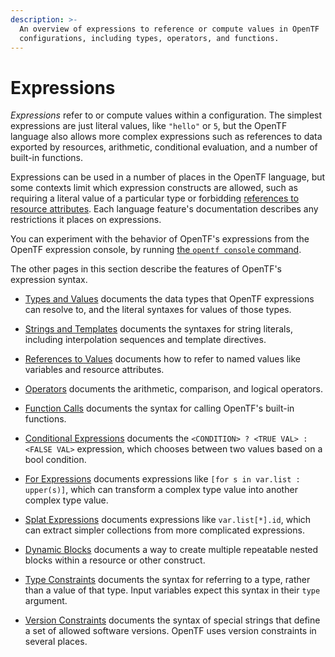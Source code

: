 ```yaml
---
description: >-
  An overview of expressions to reference or compute values in OpenTF
  configurations, including types, operators, and functions.
---
```


# Expressions

_Expressions_ refer to or compute values within a configuration.
The simplest expressions are just literal values, like `"hello"` or `5`,
but the OpenTF language also allows more complex expressions such as
references to data exported by resources, arithmetic, conditional evaluation,
and a number of built-in functions.

Expressions can be used in a number of places in the OpenTF language,
but some contexts limit which expression constructs are allowed,
such as requiring a literal value of a particular type or forbidding
[references to resource attributes](/docs/language/expressions/references#references-to-resource-attributes).
Each language feature's documentation describes any restrictions it places on
expressions.

You can experiment with the behavior of OpenTF's expressions from
the OpenTF expression console, by running
[the `opentf console` command](/docs/cli/commands/console).

The other pages in this section describe the features of OpenTF's
expression syntax.

- [Types and Values](/docs/language/expressions/types)
  documents the data types that OpenTF expressions can resolve to, and the
  literal syntaxes for values of those types.

- [Strings and Templates](/docs/language/expressions/strings)
  documents the syntaxes for string literals, including interpolation sequences
  and template directives.

- [References to Values](/docs/language/expressions/references)
  documents how to refer to named values like variables and resource attributes.

- [Operators](/docs/language/expressions/operators)
  documents the arithmetic, comparison, and logical operators.

- [Function Calls](/docs/language/expressions/function-calls)
  documents the syntax for calling OpenTF's built-in functions.

- [Conditional Expressions](/docs/language/expressions/conditionals)
  documents the `<CONDITION> ? <TRUE VAL> : <FALSE VAL>` expression, which
  chooses between two values based on a bool condition.

- [For Expressions](/docs/language/expressions/for)
  documents expressions like `[for s in var.list : upper(s)]`, which can
  transform a complex type value into another complex type value.

- [Splat Expressions](/docs/language/expressions/splat)
  documents expressions like `var.list[*].id`, which can extract simpler
  collections from more complicated expressions.

- [Dynamic Blocks](/docs/language/expressions/dynamic-blocks)
  documents a way to create multiple repeatable nested blocks within a resource
  or other construct.

- [Type Constraints](/docs/language/expressions/type-constraints)
  documents the syntax for referring to a type, rather than a value of that
  type. Input variables expect this syntax in their `type` argument.

- [Version Constraints](/docs/language/expressions/version-constraints)
  documents the syntax of special strings that define a set of allowed software
  versions. OpenTF uses version constraints in several places.
